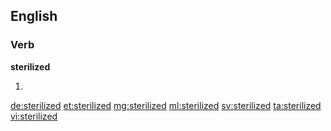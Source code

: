 ==English==

===Verb===
'''sterilized'''

# {{en-past of|sterilize}}

[[de:sterilized]]
[[et:sterilized]]
[[mg:sterilized]]
[[ml:sterilized]]
[[sv:sterilized]]
[[ta:sterilized]]
[[vi:sterilized]]